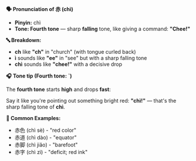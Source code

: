 **🗣️ Pronunciation of 赤 (chì)**

- **Pinyin:** chì
- **Tone: Fourth tone** — sharp **falling** tone, like giving a command: **"Chee!"**

**🔤 Breakdown:**

- **ch** like **"ch"** in "church" (with tongue curled back)
- **ì** sounds like **"ee"** in "see" but with a sharp falling tone
- **chì** sounds like **"chee!"** with a decisive drop

**🎧 Tone tip (Fourth tone: ˋ)**

The **fourth tone** starts **high** and drops **fast**:

Say it like you're pointing out something bright red: **"chì!"** — that's the sharp falling tone of
**chì**.

**📝 Common Examples:**

- 赤色 (chì sè) - "red color"
- 赤道 (chì dào) - "equator"
- 赤脚 (chì jiǎo) - "barefoot"
- 赤字 (chì zì) - "deficit; red ink"
